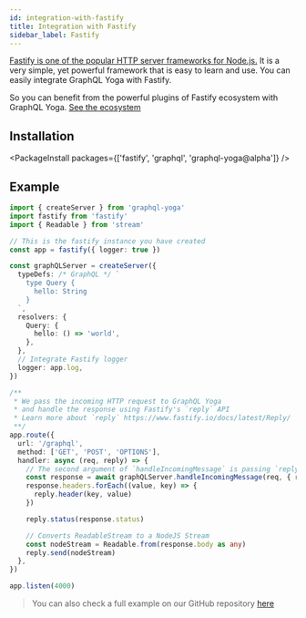 ```yaml
---
id: integration-with-fastify
title: Integration with Fastify
sidebar_label: Fastify
---
```


[Fastify is one of the popular HTTP server frameworks for Node.js.](https://www.fastify.io/) It is a very simple, yet powerful framework that is easy to learn and use.
You can easily integrate GraphQL Yoga with Fastify.

So you can benefit from the powerful plugins of Fastify ecosystem with GraphQL Yoga.
[See the ecosystem](https://www.fastify.io/docs/latest/Guides/Ecosystem/)

## Installation

<PackageInstall packages={['fastify', 'graphql', 'graphql-yoga@alpha']} />

## Example

```ts
import { createServer } from 'graphql-yoga'
import fastify from 'fastify'
import { Readable } from 'stream'

// This is the fastify instance you have created
const app = fastify({ logger: true })

const graphQLServer = createServer({
  typeDefs: /* GraphQL */ `
    type Query {
      hello: String
    }
  `,
  resolvers: {
    Query: {
      hello: () => 'world',
    },
  },
  // Integrate Fastify logger
  logger: app.log,
})

/**
 * We pass the incoming HTTP request to GraphQL Yoga
 * and handle the response using Fastify's `reply` API
 * Learn more about `reply` https://www.fastify.io/docs/latest/Reply/
 **/
app.route({
  url: '/graphql',
  method: ['GET', 'POST', 'OPTIONS'],
  handler: async (req, reply) => {
    // The second argument of `handleIncomingMessage` is passing `reply` in GraphQL context.
    const response = await graphQLServer.handleIncomingMessage(req, { reply })
    response.headers.forEach((value, key) => {
      reply.header(key, value)
    })

    reply.status(response.status)

    // Converts ReadableStream to a NodeJS Stream
    const nodeStream = Readable.from(response.body as any)
    reply.send(nodeStream)
  },
})

app.listen(4000)
```

> You can also check a full example on our GitHub repository [here](https://github.com/dotansimha/graphql-yoga/tree/master/examples/fastify)
